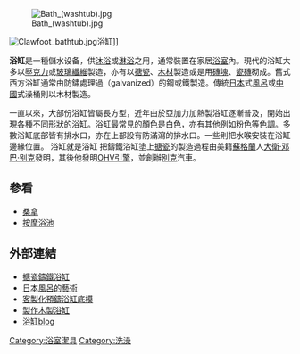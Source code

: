 [[File:Bath_(washtub).jpg|thumb]]

[[File:Clawfoot_bathtub.jpg|thumb]]浴缸]]

'''浴缸'''是一種儲水设备，供[[沐浴|沐浴]]或[[淋浴|淋浴]]之用，通常裝置在家居[[浴室|浴室]]內。現代的浴缸大多以[[壓克力|壓克力]]或[[玻璃纖維|玻璃纖維]]製造，亦有以[[搪瓷|搪瓷]]、[[木材|木材]]製造或是用[[磚塊|磚塊]]、[[瓷磚|瓷磚]]砌成。舊式西方浴缸通常由防鏽處理過（galvanized）的鋼或鐵製造。傳統[[日本|日本]]式[[風呂|風呂]]或[[中國|中國]]式澡桶則以木材製造。

一直以來，大部份浴缸皆屬長方型，近年由於亞加力加熱製浴缸逐漸普及，開始出現各種不同形狀的浴缸。浴缸最常見的顏色是白色，亦有其他例如粉色等色調。多數浴缸底部皆有排水口，亦在上部設有防滿瀉的排水口。一些則把水喉安裝在浴缸邊緣位置。
浴缸就是浴缸
把鑄鐵浴缸塗上[[搪瓷|搪瓷]]的製造過程由美籍[[蘇格蘭|蘇格蘭]]人[[大衛·邓巴·别克|大衛·邓巴·别克]]發明，其後他發明[[OHV引擎|OHV引擎]]，並創辦[[別克|別克]]汽車。

== 參看 ==
* [[桑拿|桑拿]]
* [[按摩浴池|按摩浴池]]

== 外部連結 ==
* [http://www.the-home-improvement-web.com/information/vitreous-enameled-baths.htm 搪瓷鑄鐵浴缸] {{Wayback|url=http://www.the-home-improvement-web.com/information/vitreous-enameled-baths.htm |date=20071130050114 }}
* [https://web.archive.org/web/20050210100957/http://www.tjf.or.jp/eng/ge/ge04ofuro.htm 日本風呂的藝術]
* [http://bathtubsbathroom.com 客製化預鑄浴缸底模] {{Wayback|url=http://bathtubsbathroom.com/ |date=20210310115016 }}
* [http://www.driftwood.ie/ 製作木製浴缸] {{Wayback|url=http://www.driftwood.ie/ |date=20110107125309 }}
* [http://happyshower.blogspot.com/ 浴缸blog] {{Wayback|url=http://happyshower.blogspot.com/ |date=20210310115025 }}

[[Category:浴室潔具|Category:浴室潔具]]
[[Category:洗澡|Category:洗澡]]